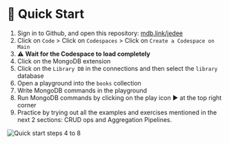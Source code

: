 # 👐 Quick Start

1. Sign in to Github, and open this repository: [mdb.link/jedee](https://mdb.link/jedee)
2. Click on `Code` > Click on `Codespaces` > Click on `Create a Codespace on Main`
3. ⚠️ **Wait for the Codespace to load completely**
4. Click on the MongoDB extension
5. Click on the `Library DB` in the connections and then select the `library` database
6. Open a playground into the `books` collection
7. Write MongoDB commands in the playground
8. Run MongoDB commands by clicking on the play icon :arrow_forward: at the top right corner
9. Practice by trying out all the examples and exercises mentioned in the next 2 sections: CRUD ops and Aggregation Pipelines.

![Quick start steps 4 to 8](/img/quick-start-steps-4-to-8.png)
